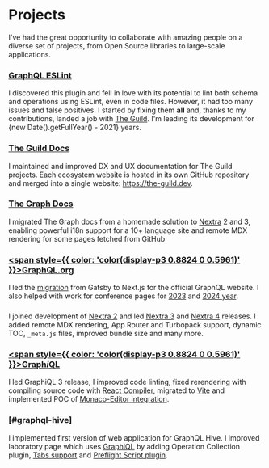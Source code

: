 
# Projects

I've had the great opportunity to collaborate with amazing people on a diverse
set of projects, from Open Source libraries to large-scale applications.

### [<GraphQLESLintLogo className="align-text-top mr-3" />GraphQL ESLint](https://the-guild.dev/graphql/eslint/docs)

I discovered this plugin and fell in love with its potential to lint both schema
and operations using ESLint, even in code files. However, it had too many issues
and false positives. I started by fixing them **all** and, thanks to my
contributions, landed a job with [The Guild](https://the-guild.dev). I'm leading
its development for {new Date().getFullYear() - 2021} years.

### [<TheGuildLogo className="h-8 inline mr-3" />The Guild Docs](https://the-guild.dev)

I maintained and improved DX and UX documentation for The Guild projects. Each
ecosystem website is hosted in its own GitHub repository and merged into a
single website: https://the-guild.dev.

### [<TheGraphLogo className="h-8 inline mr-3" />The Graph Docs](https://thegraph.com/docs)

I migrated The Graph docs from a homemade solution to [Nextra](#nextra) 2 and 3, enabling
powerful i18n support for a 10+ language site and remote MDX rendering for some
pages fetched from GitHub

### [<span style={{ color: 'color(display-p3 0.8824 0 0.5961)' }}><GraphQLLogo className="h-8 inline mr-3" />GraphQL.org</span>](https://graphql.org)

I led the
[migration](https://graphql.org/blog/2024-06-11-announcing-new-graphql-website)
from Gatsby to Next.js for the official GraphQL website. I also helped with work
for conference pages for [2023](https://graphql.org/conf/2023) and
[2024 year](https://graphql.org/conf/2024).

### [<NextraLogo className="h-6 inline" />](https://nextra.site)

I joined development of [Nextra 2](https://the-guild.dev/blog/nextra-2) and led
[Nextra 3](https://the-guild.dev/blog/nextra-3) and
[Nextra 4](https://the-guild.dev/blog/nextra-4) releases. I added remote MDX
rendering, App Router and Turbopack support, dynamic TOC, `_meta.js` files,
improved bundle size and many more.

### [<span style={{ color: 'color(display-p3 0.8824 0 0.5961)' }}><GraphQLLogo className="h-8 inline mr-3" />Graph<i className="px-px">i</i>QL</span>](https://github.com/graphql/graphiql)

I led GraphiQL 3 release, I improved code linting, fixed rerendering with
compiling source code with
[React Compiler](https://react.dev/learn/react-compiler), migrated to
[Vite](https://vite.dev) and implemented POC of
[Monaco-Editor integration](https://github.com/graphql/graphiql/pull/3234).

### [<HiveLogo className="h-7 inline text-[#00342c] dark:text-white" />](https://the-guild.dev/graphql/hive) [#graphql-hive]

I implemented first version of web application for GraphQL Hive. I improved
laboratory page which uses [GraphiQL](#graphiql) by adding Operation Collection
plugin,
[Tabs support](https://the-guild.dev/graphql/hive/product-updates/2024-10-11-laboratory-improvements)
and
[Preflight Script plugin](https://the-guild.dev/graphql/hive/product-updates/2024-12-27-preflight-script).
